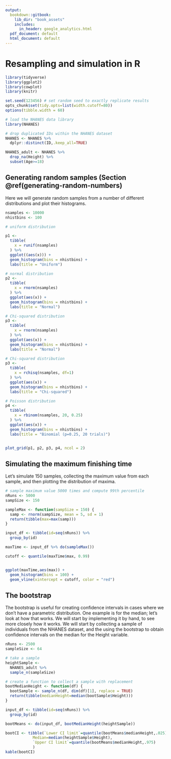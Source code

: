 ```yaml
---
output:
  bookdown::gitbook:
    lib_dir: "book_assets"
    includes:
      in_header: google_analytics.html
  pdf_document: default
  html_document: default
---
```


# Resampling and simulation in R

```r
library(tidyverse)
library(ggplot2)
library(cowplot)
library(knitr)

set.seed(123456) # set random seed to exactly replicate results
opts_chunk$set(tidy.opts=list(width.cutoff=80))
options(tibble.width = 60)

# load the NHANES data library
library(NHANES)

# drop duplicated IDs within the NHANES dataset
NHANES <- NHANES %>% 
  dplyr::distinct(ID,.keep_all=TRUE)

NHANES_adult <- NHANES %>%
  drop_na(Height) %>%
  subset(Age>=18)


```

## Generating random samples (Section \@ref(generating-random-numbers)

Here we will generate random samples from a number of different distributions and plot their histograms.

```r

nsamples <- 10000
nhistbins <- 100

# uniform distribution

p1 <-
  tibble(
    x = runif(nsamples)
  ) %>% 
  ggplot((aes(x))) +
  geom_histogram(bins = nhistbins) + 
  labs(title = "Uniform")

# normal distribution
p2 <-
  tibble(
    x = rnorm(nsamples)
  ) %>% 
  ggplot(aes(x)) +
  geom_histogram(bins = nhistbins) +
  labs(title = "Normal")

# Chi-squared distribution
p3 <-
  tibble(
    x = rnorm(nsamples)
  ) %>% 
  ggplot(aes(x)) +
  geom_histogram(bins = nhistbins) +
  labs(title = "Normal")

# Chi-squared distribution
p3 <-
  tibble(
    x = rchisq(nsamples, df=1)
  ) %>% 
  ggplot(aes(x)) +
  geom_histogram(bins = nhistbins) +
  labs(title = "Chi-squared")

# Poisson distribution
p4 <-
  tibble(
    x = rbinom(nsamples, 20, 0.25)
  ) %>% 
  ggplot(aes(x)) +
  geom_histogram(bins = nhistbins) +
  labs(title = "Binomial (p=0.25, 20 trials)")


plot_grid(p1, p2, p3, p4, ncol = 2)

```

## Simulating the maximum finishing time

Let's simulate 150 samples, collecting the maximum value from each sample, and then plotting the distribution of maxima.

```r
# sample maximum value 5000 times and compute 99th percentile
nRuns <- 5000
sampSize <- 150

sampleMax <- function(sampSize = 150) {
  samp <- rnorm(sampSize, mean = 5, sd = 1)
  return(tibble(max=max(samp)))
}

input_df <- tibble(id=seq(nRuns)) %>%
  group_by(id)

maxTime <- input_df %>% do(sampleMax())

cutoff <- quantile(maxTime$max, 0.99)


ggplot(maxTime,aes(max)) +
  geom_histogram(bins = 100) +
  geom_vline(xintercept = cutoff, color = "red")

```

## The bootstrap

The bootstrap is useful for creating confidence intervals in cases where we don't have a parametric distribution. One example is for the median; let's look at how that works. We will start by implementing it by hand, to see more closely how it works.  We will start by collecting a sample of individuals from the NHANES dataset, and the using the bootstrap to obtain confidence intervals on the median for the Height variable.

```r

nRuns <- 2500
sampleSize <- 64

# take a sample
heightSample <- 
  NHANES_adult %>%
  sample_n(sampleSize)

# create a function to collect a sample with replacement
bootMedianHeight <- function(df) {
  bootSample <- sample_n(df, dim(df)[1], replace = TRUE)
  return(tibble(medianHeight=median(bootSample$Height)))
}

input_df <- tibble(id=seq(nRuns)) %>%
  group_by(id)

bootMeans <- do(input_df, bootMedianHeight(heightSample))

bootCI <- tibble(`Lower CI limit`=quantile(bootMeans$medianHeight,.025),
            Median=median(heightSample$Height),
            `Upper CI limit`=quantile(bootMeans$medianHeight,.975)
            )
kable(bootCI)
```

